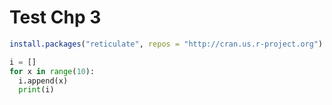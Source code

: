 # Test Chp 3

```r
install.packages("reticulate", repos = "http://cran.us.r-project.org")
```

```python
i = []
for x in range(10):
  i.append(x)
  print(i)
```

